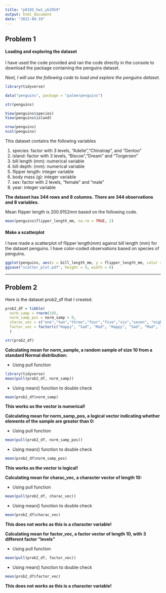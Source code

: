 ```yaml
---
title: "p8105_hw1_yk2959"
output: html_document
date: "2022-09-19"
---
```


## Problem 1
#### Loading and exploring the dataset

I have used the code provided and ran the code directly in the console to download the package containing the penguins dataset.


*Next, I will use the following code to load and explore the penguins dataset.* 

```r
library(tidyverse)
```

```r
data("penguins", package = "palmerpenguins")

str(penguins)

View(penguins$species)
View(penguins$island)

nrow(penguins)
ncol(penguins)
```

This dataset contains the following variables

1. species: factor with 3 levels, "Adelie","Chinstrap", and "Gentoo"
2. island: factor with 3 levels, "Biscoe","Dream" and "Torgersen"
3. bill length (mm): numerical variable  
4. bill depth: (mm): numerical variable  
5. flipper length: integer variable 
6. body mass (g): integer variable
7. sex: factor with 2 levels, "female" and "male"
8. year: integer variable


__The dataset has 344 rows and 8 columns.__
__There are 344 observations and 8 variables.__


Mean flipper length is 200.9152mm based on the following code. 

```r
mean(penguins$flipper_length_mm, na.rm = TRUE, 2)
```

#### Make a scatterplot
I have made a scatterplot of flipper length(mm) against bill length (mm) for the dataset penguins. I have color-coded observations based on species of penguins. 
```r
ggplot(penguins, aes(x = bill_length_mm, y = flipper_length_mm, color = species)) + geom_point()
ggsave("scatter_plot.pdf", height = 4, width = 6)

```
---
## Problem 2
Here is the dataset prob2_df that I created.
```r
prob2_df = tibble(
  norm_samp = rnorm(10),
  norm_samp_pos = norm_samp > 0,
  charac_vec = c("one","two","three","four","five","six","seven", "eight","nine","ten"), 
  factor_vec = factor(c("Happy", "Sad", "Mad", "Happy", "Sad", "Mad", "Happy", "Sad", "Mad", "Happy"))
  )

str(prob2_df)
```
__Calculating mean for norm_sample, a random sample of size 10 from a standard Normal distribution:__

* Using pull function
```r
library(tidyverse)
mean(pull(prob2_df, norm_samp))
```
* Using mean() function to double check
```r
mean(prob2_df$norm_samp)
```
__This works as the vector is numerical!__

__Calculating mean for  norm_samp_pos, a logical vector indicating whether elements of the sample are greater than 0:__

* Using pull function
```r
mean(pull(prob2_df, norm_samp_pos))
```
* Using mean() function to double check
```r
mean(prob2_df$norm_samp_pos)
```
__This works as the vector is logical!__

__Calculating mean for  charac_vec, a character vector of length 10:__

* Using pull function
```r
mean(pull(prob2_df, charac_vec))
```
* Using mean() function to double check
```r
mean(prob2_df$charac_vec)
```
__This does not works as this is a character variable!__

__Calculating mean for  factor_vec, a factor vector of length 10, with 3 different factor “levels”__

* Using pull function
```r
mean(pull(prob2_df, factor_vec))
```
* Using mean() function to double check
```r
mean(prob2_df$factor_vec)
```
__This does not works as this is a character variable!__
